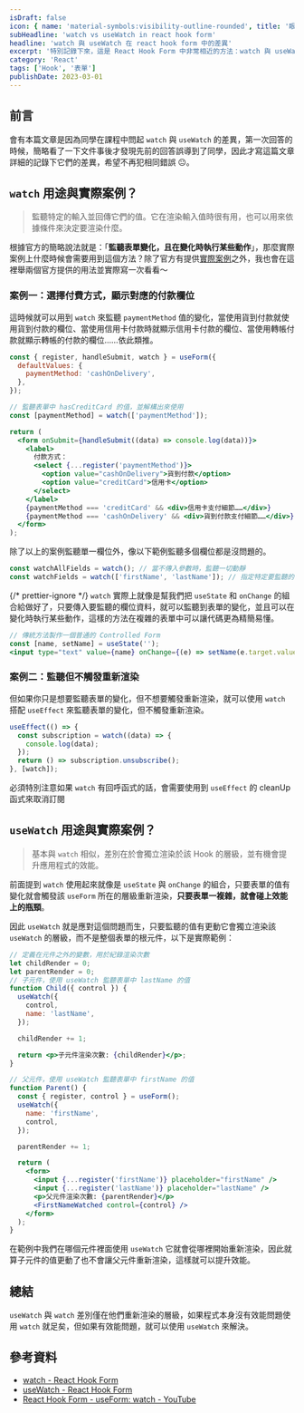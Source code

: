 ```yaml
---
isDraft: false
icon: { name: 'material-symbols:visibility-outline-rounded', title: '眼睛符號' }
subHeadline: 'watch vs useWatch in react hook form'
headline: 'watch 與 useWatch 在 react hook form 中的差異'
excerpt: '特別記錄下來，這是 React Hook Form 中非常相近的方法：watch 與 useWatch 的差異比較與說明，就連我在第一次理解他們的時候也被搞混了，這裡製作了一些可以互動的實際範例讓你馬上體會到它們之間的差異。'
category: 'React'
tags: ['Hook', '表單']
publishDate: 2023-03-01
---
```



## 前言

會有本篇文章是因為同學在課程中問起 `watch` 與 `useWatch` 的差異，第一次回答的時候，簡略看了一下文件事後才發現先前的回答誤導到了同學，因此才寫這篇文章詳細的記錄下它們的差異，希望不再犯相同錯誤 😐。

## `watch` 用途與實際案例？

> 監聽特定的輸入並回傳它們的值。它在渲染輸入值時很有用，也可以用來依據條件來決定要渲染什麼。

根據官方的簡略說法就是：「**監聽表單變化，且在變化時執行某些動作**」，那麼實際案例上什麼時候會需要用到這個方法？除了官方有提供[實際案例](https://codesandbox.io/s/react-hook-form-watch-with-radio-buttons-and-select-examples-ovfus)之外，我也會在這裡舉兩個官方提供的用法並實際寫一次看看～

### 案例一：選擇付費方式，顯示對應的付款欄位

這時候就可以用到 `watch` 來監聽 `paymentMethod` 值的變化，當使用貨到付款就使用貨到付款的欄位、當使用信用卡付款時就顯示信用卡付款的欄位、當使用轉帳付款就顯示轉帳的付款的欄位……依此類推。

```jsx
const { register, handleSubmit, watch } = useForm({
  defaultValues: {
    paymentMethod: 'cashOnDelivery',
  },
});

// 監聽表單中 hasCreditCard 的值，並解構出來使用
const [paymentMethod] = watch(['paymentMethod']);

return (
  <form onSubmit={handleSubmit((data) => console.log(data))}>
    <label>
      付款方式：
      <select {...register('paymentMethod')}>
        <option value="cashOnDelivery">貨到付款</option>
        <option value="creditCard">信用卡</option>
      </select>
    </label>
    {paymentMethod === 'creditCard' && <div>信用卡支付細節……</div>}
    {paymentMethod === 'cashOnDelivery' && <div>貨到付款支付細節……</div>}
  </form>
);
```

除了以上的案例監聽單一欄位外，像以下範例監聽多個欄位都是沒問題的。

```jsx
const watchAllFields = watch(); // 當不傳入參數時，監聽一切動靜
const watchFields = watch(['firstName', 'lastName']); // 指定特定要監聽的值
```

<WatchExampleOne />

{/* prettier-ignore */}
`watch` 實際上就像是幫我們把 `useState` 和 `onChange` 的組合給做好了，只要傳入要監聽的欄位資料，就可以監聽到表單的變化，並且可以在變化時執行某些動作，這樣的方法在複雜的表單中可以讓代碼更為精簡易懂。

```jsx
// 傳統方法製作一個普通的 Controlled Form
const [name, setName] = useState('');
<input type="text" value={name} onChange={(e) => setName(e.target.value)} />;
```

<WatchExampleTwo />

### 案例二：監聽但不觸發重新渲染

但如果你只是想要監聽表單的變化，但不想要觸發重新渲染，就可以使用 `watch` 搭配 `useEffect` 來監聽表單的變化，但不觸發重新渲染。

```jsx
useEffect(() => {
  const subscription = watch((data) => {
    console.log(data);
  });
  return () => subscription.unsubscribe();
}, [watch]);
```

必須特別注意如果 `watch` 有回呼函式的話，會需要使用到 `useEffect` 的 cleanUp 函式來取消訂閱

## `useWatch` 用途與實際案例？

> 基本與 `watch` 相似，差別在於會獨立渲染於該 Hook 的層級，並有機會提升應用程式的效能。

前面提到 `watch` 使用起來就像是 `useState` 與 `onChange` 的組合，只要表單的值有變化就會觸發該 `useForm` 所在的層級重新渲染，**只要表單一複雜，就會碰上效能上的瓶頸**。

因此 `useWatch` 就是應對這個問題而生，只要監聽的值有更動它會獨立渲染該 `useWatch` 的層級，而不是整個表單的根元件，以下是實際範例：

```jsx
// 定義在元件之外的變數，用於紀錄渲染次數
let childRender = 0;
let parentRender = 0;
// 子元件，使用 useWatch 監聽表單中 lastName 的值
function Child({ control }) {
  useWatch({
    control,
    name: 'lastName',
  });

  childRender += 1;

  return <p>子元件渲染次數: {childRender}</p>;
}

// 父元件，使用 useWatch 監聽表單中 firstName 的值
function Parent() {
  const { register, control } = useForm();
  useWatch({
    name: 'firstName',
    control,
  });

  parentRender += 1;

  return (
    <form>
      <input {...register('firstName')} placeholder="firstName" />
      <input {...register('lastName')} placeholder="lastName" />
      <p>父元件渲染次數: {parentRender}</p>
      <FirstNameWatched control={control} />
    </form>
  );
}
```

<WatchExampleThree />

在範例中我們在哪個元件裡面使用 `useWatch` 它就會從哪裡開始重新渲染，因此就算子元件的值更動了也不會讓父元件重新渲染，這樣就可以提升效能。

## 總結

`useWatch` 與 `watch` 差別僅在他們重新渲染的層級，如果程式本身沒有效能問題使用 `watch` 就足矣，但如果有效能問題，就可以使用 `useWatch` 來解決。

## 參考資料

- [watch - React Hook Form](https://react-hook-form.com/api/useform/watch/)
- [useWatch - React Hook Form](https://react-hook-form.com/api/usewatch/#main)
- [React Hook Form - useForm: watch - YouTube](https://www.youtube.com/watch?v=3qLd69WMqKk)
